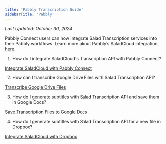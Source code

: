 ```yaml
---
title: 'Pabbly Transcription Guide'
sidebarTitle: 'Pabbly'
---
```


_Last Updated: October 30, 2024_

Pabbly Connect users can now integrate Salad Transcription services into their Pabbly workflows. Learn more about
Pabbly’s SaladCloud integration, [here](https://www.pabbly.com/connect/integrations/salad-transcription-api/).

1. How do I integrate SaladCloud's Transcription API with Pabbly Connect?

[Integrate SaladCloud with Pabbly Connect](https://www.youtube.com/watch?v=J_mGtXCJLmc)

2. How can I transcribe Google Drive Files with Salad Transcription API?

[Transcribe Google Drive Files](https://www.youtube.com/watch?v=2UK2ZH8SvRI)

3. How do I generate subtitles with Salad Transcription API and save them in Google Docs?

[Save Transcription Files to Google Docs](https://www.youtube.com/watch?v=KqhY6LZVrB4)

4. How do I generate subtitles with Salad Transcription API for a new file in Dropbox?

[Integrate SaladCloud with Dropbox](https://www.youtube.com/watch?v=6B1AebSTi5o)
